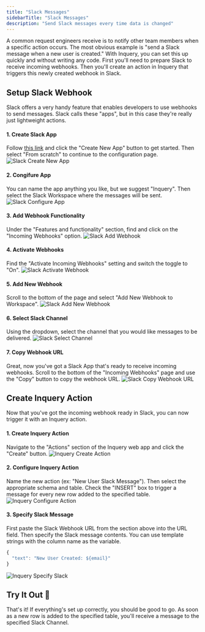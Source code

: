```yaml
---
title: "Slack Messages"
sidebarTitle: "Slack Messages"
description: "Send Slack messages every time data is changed"
---
```


A common request engineers receive is to notify other team members when a specific action occurs. The most obvious example is "send a Slack message when a new user is created." With Inquery, you can set this up quickly and without writing any code. First you'll need to prepare Slack to receive incoming webhooks. Then you'll create an action in Inquery that triggers this newly created webhook in Slack.

## Setup Slack Webhook

Slack offers a very handy feature that enables developers to use webhooks to send messages. Slack calls these "apps", but in this case they're really just lightweight actions.

#### 1. Create Slack App
Follow [this link](https://api.slack.com/apps?new_app) and click the "Create New App" button to get started. Then select "From scratch" to continue to the configuration page.
![Slack Create New App](/assets/slack-create-app.png)


#### 2. Congifure App
You can name the app anything you like, but we suggest "Inquery". Then select the Slack Workspace where the messages will be sent.
![Slack Configure App](/assets/slack-configure-app.png)

#### 3. Add Webhook Functionality
Under the "Features and functionality" section, find and click on the "Incoming Webhooks" option.
![Slack Add Webhook](/assets/slack-add-webhook.png)

#### 4. Activate Webhooks
Find the "Activate Incoming Webhooks" setting and switch the toggle to "On".
![Slack Activate Webhook](/assets/slack-activate-webhooks.png)

#### 5. Add New Webhook
Scroll to the bottom of the page and select "Add New Webhook to Workspace".
![Slack Add New Webhook](/assets/slack-add-new-webhook.png)

#### 6. Select Slack Channel
Using the dropdown, select the channel that you would like messages to be delivered.
![Slack Select Channel](/assets/slack-select-channel.png)

#### 7. Copy Webhook URL
Great, now you've got a Slack App that's ready to receive incoming webhooks. Scroll to the bottom of the "Incoming Webhooks" page and use the "Copy" button to copy the webhook URL.
![Slack Copy Webhook URL](/assets/slack-copy-webhook-url.png)

## Create Inquery Action

Now that you've got the incoming webhook ready in Slack, you can now trigger it with an Inquery action.

#### 1. Create Inquery Action
Navigate to the "Actions" section of the Inquery web app and click the "Create" button.
![Inquery Create Action](/assets/inquery-create-action.png)

#### 2. Configure Inquery Action
Name the new action (ex: "New User Slack Message"). Then select the appropriate schema and table. Check the "INSERT" box to trigger a message for every new row added to the specified table.
![Inquery Configure Action](/assets/inquery-configure-action.png)

#### 3. Specify Slack Message
First paste the Slack Webhook URL from the section above into the URL field. Then specify the Slack message contents. You can use template strings with the column name as the variable.
```javascript
{
  "text": "New User Created: ${email}"
}
```
![Inquery Specify Slack](/assets/inquery-specify-message.png)

## Try It Out 🎉
That's it! If everything's set up correctly, you should be good to go. As soon as a new row is added to the specified table, you'll receive a message to the specified Slack Channel.